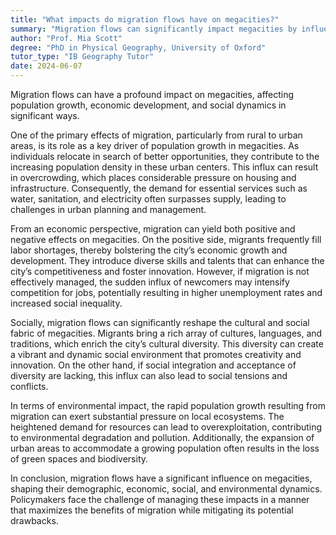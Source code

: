 ```yaml
---
title: "What impacts do migration flows have on megacities?"
summary: "Migration flows can significantly impact megacities by influencing population growth, economic development, and social dynamics."
author: "Prof. Mia Scott"
degree: "PhD in Physical Geography, University of Oxford"
tutor_type: "IB Geography Tutor"
date: 2024-06-07
---
```


Migration flows can have a profound impact on megacities, affecting population growth, economic development, and social dynamics in significant ways.

One of the primary effects of migration, particularly from rural to urban areas, is its role as a key driver of population growth in megacities. As individuals relocate in search of better opportunities, they contribute to the increasing population density in these urban centers. This influx can result in overcrowding, which places considerable pressure on housing and infrastructure. Consequently, the demand for essential services such as water, sanitation, and electricity often surpasses supply, leading to challenges in urban planning and management.

From an economic perspective, migration can yield both positive and negative effects on megacities. On the positive side, migrants frequently fill labor shortages, thereby bolstering the city’s economic growth and development. They introduce diverse skills and talents that can enhance the city’s competitiveness and foster innovation. However, if migration is not effectively managed, the sudden influx of newcomers may intensify competition for jobs, potentially resulting in higher unemployment rates and increased social inequality.

Socially, migration flows can significantly reshape the cultural and social fabric of megacities. Migrants bring a rich array of cultures, languages, and traditions, which enrich the city’s cultural diversity. This diversity can create a vibrant and dynamic social environment that promotes creativity and innovation. On the other hand, if social integration and acceptance of diversity are lacking, this influx can also lead to social tensions and conflicts.

In terms of environmental impact, the rapid population growth resulting from migration can exert substantial pressure on local ecosystems. The heightened demand for resources can lead to overexploitation, contributing to environmental degradation and pollution. Additionally, the expansion of urban areas to accommodate a growing population often results in the loss of green spaces and biodiversity.

In conclusion, migration flows have a significant influence on megacities, shaping their demographic, economic, social, and environmental dynamics. Policymakers face the challenge of managing these impacts in a manner that maximizes the benefits of migration while mitigating its potential drawbacks.
    
